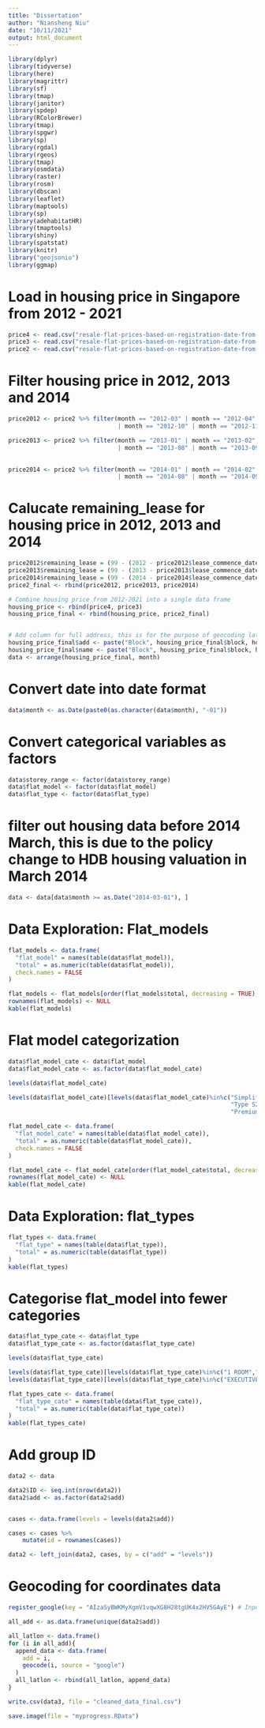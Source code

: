 ```yaml
---
title: "Dissertation"
author: "Niansheng Niu"
date: "10/11/2021"
output: html_document
---
```


```r
library(dplyr)
library(tidyverse)
library(here)
library(magrittr)
library(sf)
library(tmap)
library(janitor)
library(spdep)
library(RColorBrewer)
library(tmap)
library(spgwr)
library(sp)
library(rgdal)
library(rgeos)
library(tmap)
library(osmdata)
library(raster)
library(rosm)
library(dbscan)
library(leaflet)
library(maptools)
library(sp)
library(adehabitatHR)
library(tmaptools)
library(shiny)
library(spatstat)
library(knitr)
library("geojsonio")
library(ggmap)
```


# Load in housing price in Singapore from 2012 - 2021
```r
price4 <- read.csv("resale-flat-prices-based-on-registration-date-from-jan-2017-onwards.csv")
price3 <- read.csv("resale-flat-prices-based-on-registration-date-from-jan-2015-to-dec-2016.csv")
price2 <- read.csv("resale-flat-prices-based-on-registration-date-from-mar-2012-to-dec-2014.csv")
```


# Filter housing price in 2012, 2013 and 2014
```r
price2012 <- price2 %>% filter(month == "2012-03" | month == "2012-04" | month == "2012-05" | month == "2012-06" | month == "2012-07" | month == "2012-08" | month == "2012-09" 
                               | month == "2012-10" | month == "2012-11" | month == "2012-12")

price2013 <- price2 %>% filter(month == "2013-01" | month == "2013-02" | month == "2013-03" | month == "2013-04" | month == "2013-05" | month == "2013-06" | month == "2013-07" 
                               | month == "2013-08" | month == "2013-09" | month == "2013-10" | month == "2013-11" | month == "2013-12")
                            

price2014 <- price2 %>% filter(month == "2014-01" | month == "2014-02" | month == "2014-03" | month == "2014-04" | month == "2014-05" | month == "2014-06" | month == "2014-07" 
                               | month == "2014-08" | month == "2014-09" | month == "2014-10" | month == "2014-11" | month == "2014-12")
```

# Calucate remaining_lease for housing price in 2012, 2013 and 2014
```r
price2012$remaining_lease = (99 - (2012 - price2012$lease_commence_date))
price2013$remaining_lease = (99 - (2013 - price2013$lease_commence_date))
price2014$remaining_lease = (99 - (2014 - price2014$lease_commence_date))
price2_final <- rbind(price2012, price2013, price2014)

# Combine housing price from 2012-2021 into a single data frame
housing_price <- rbind(price4, price3)
housing_price_final <- rbind(housing_price, price2_final)


# Add column for full address, this is for the purpose of geocoding later on
housing_price_final$add <- paste("Block", housing_price_final$block, housing_price_final$street_name, "Singapore")
housing_price_final$name <- paste("Block", housing_price_final$block, housing_price_final$street_name, "Singapore", housing_price_final$storey_range, housing_price_final$floor_area_sqm)
data <- arrange(housing_price_final, month)

```

# Convert date into date format
```r
data$month <- as.Date(paste0(as.character(data$month), "-01"))
```

# Convert categorical variables as factors
```r
data$storey_range <- factor(data$storey_range)
data$flat_model <- factor(data$flat_model)
data$flat_type <- factor(data$flat_type)


```

# filter out housing data before 2014 March, this is due to the policy change to HDB housing valuation in March 2014
```r
data <- data[data$month >= as.Date("2014-03-01"), ]
```

# Data Exploration: Flat_models

```r
flat_models <- data.frame(
  "flat_model" = names(table(data$flat_model)),
  "total" = as.numeric(table(data$flat_model)),
  check.names = FALSE
)

flat_models <- flat_models[order(flat_models$total, decreasing = TRUE), ]
rownames(flat_models) <- NULL
kable(flat_models)

```
# Flat model categorization

```r
data$flat_model_cate <- data$flat_model
data$flat_model_cate <- as.factor(data$flat_model_cate)

levels(data$flat_model_cate)

levels(data$flat_model_cate)[levels(data$flat_model_cate)%in%c("Simplified","Apartment","Standard","Maisonette","DBSS", "Model A2", "Type S1", "Model A-Maisonette", "Adjoined flat",
                                                               "Type S2", "Terrace", "Premium Apartment Loft", "Multi Generation", "Improved-Maisonette",
                                                               "Premium Maisonette", "2-room")] <- "Others"

flat_model_cate <- data.frame(
  "flat_model_cate" = names(table(data$flat_model_cate)),
  "total" = as.numeric(table(data$flat_model_cate)),
  check.names = FALSE
)

flat_model_cate <- flat_model_cate[order(flat_model_cate$total, decreasing = TRUE), ]
rownames(flat_model_cate) <- NULL
kable(flat_model_cate)

```


# Data Exploration: flat_types

```r
flat_types <- data.frame(
  "flat_type" = names(table(data$flat_type)),
  "total" = as.numeric(table(data$flat_type))
)
kable(flat_types)
```
# Categorise flat_model into fewer categories 

```r
data$flat_type_cate <- data$flat_type
data$flat_type_cate <- as.factor(data$flat_type_cate)

levels(data$flat_type_cate)

levels(data$flat_type_cate)[levels(data$flat_type_cate)%in%c("1 ROOM","2 ROOM")] <- "1-2 ROOM"
levels(data$flat_type_cate)[levels(data$flat_type_cate)%in%c("EXECUTIVE","MULTI-GENERATION")] <- "OTHERS"

flat_types_cate <- data.frame(
  "flat_type_cate" = names(table(data$flat_type_cate)),
  "total" = as.numeric(table(data$flat_type_cate))
)
kable(flat_types_cate)
```
# Add group ID
```r
data2 <- data

data2$ID <- seq.int(nrow(data2))
data2$add <- as.factor(data2$add)


cases <- data.frame(levels = levels(data2$add))

cases <- cases %>%
    mutate(id = rownames(cases))

data2 <- left_join(data2, cases, by = c("add" = "levels"))
```
# Geocoding for coordinates data
```r
register_google(key = "AIzaSyBWKMyXgmV1vqwXG8H28tgUK4x2HV5GAyE") # Input google API
```

```r
all_add <- as.data.frame(unique(data2$add))
```


```r
all_latlon <- data.frame()
for (i in all_add){
  append_data <- data.frame(
    add = i,
    geocode(i, source = "google")
  )
  all_latlon <- rbind(all_latlon, append_data)
}

```





```r
write.csv(data3, file = "cleaned_data_final.csv")
```

```r
save.image(file = "myprogress.RData")
```




